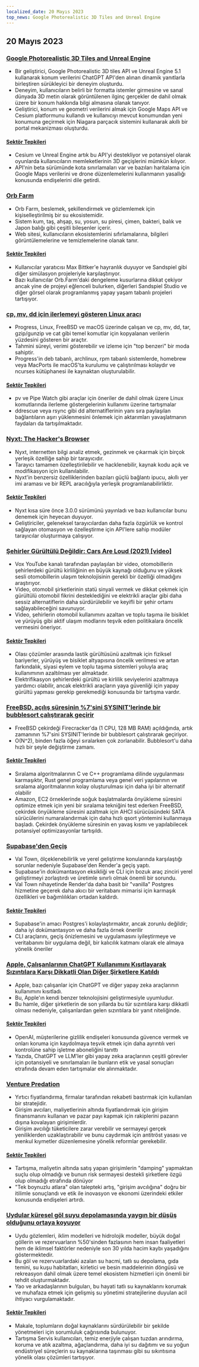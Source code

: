 ```yaml
---
localized_date: 20 Mayıs 2023
top_news: Google Photorealistic 3D Tiles and Unreal Engine
---
```




<CallToAction />

<Steps>

## 20 Mayıs 2023

### [Google Photorealistic 3D Tiles and Unreal Engine](https://nilsbakker.nl/portfolio/3d-tiles/)

- Bir geliştirici, Google Photorealistic 3D tiles API ve Unreal Engine 5.1 kullanarak konum verilerini ChatGPT API'den alınan dinamik yanıtlarla birleştiren sürükleyici bir deneyim oluşturdu.
- Deneyim, kullanıcıların belirli bir formatta istemler girmesine ve sanal dünyada 3D metin olarak görüntülenen ilginç gerçekler de dahil olmak üzere bir konum hakkında bilgi almasına olanak tanıyor.
- Geliştirici, konum ve geometri verilerini almak için Google Maps API ve Cesium platformunu kullandı ve kullanıcıyı mevcut konumundan yeni konumuna geçirmek için Niagara parçacık sistemini kullanarak akıllı bir portal mekanizması oluşturdu.

#### [Sektör Tepkileri](http://news.ycombinator.com/item?id=36000631)

- Cesium ve Unreal Engine artık bu API'yi destekliyor ve potansiyel olarak oyunlarda kullanıcıların memleketlerinin 3D geçişlerini mümkün kılıyor.
- API'nin beta sürümünde kota sınırlamaları var ve bazıları haritalama için Google Maps verilerini ve drone düzenlemelerini kullanmanın yasallığı konusunda endişelerini dile getirdi.

### [Orb Farm](https://orb.farm/)

- Orb Farm, beslemek, şekillendirmek ve gözlemlemek için kişiselleştirilmiş bir su ekosistemidir.
- Sistem kum, taş, ahşap, su, yosun, su piresi, çimen, bakteri, balık ve Japon balığı gibi çeşitli bileşenler içerir.
- Web sitesi, kullanıcıların ekosistemlerini sıfırlamalarına, bilgileri görüntülemelerine ve temizlemelerine olanak tanır.

#### [Sektör Tepkileri](http://news.ycombinator.com/item?id=35999835)

- Kullanıcılar yaratıcısı Max Bittker'e hayranlık duyuyor ve Sandspiel gibi diğer simülasyon projeleriyle karşılaştırıyor.
- Bazı kullanıcılar Orb.Farm'daki dengeleme kusurlarına dikkat çekiyor ancak yine de projeyi eğlenceli bulurken, diğerleri Sandspiel Studio ve diğer görsel olarak programlanmış yapay yaşam tabanlı projeleri tartışıyor.

### [cp, mv, dd için ilerlemeyi gösteren Linux aracı](https://github.com/Xfennec/progress)

- Progress, Linux, FreeBSD ve macOS üzerinde çalışan ve cp, mv, dd, tar, gzip/gunzip ve cat gibi temel komutlar için kopyalanan verilerin yüzdesini gösteren bir araçtır.
- Tahmini süreyi, verimi gösterebilir ve izleme için "top benzeri" bir moda sahiptir.
- Progress'in deb tabanlı, archlinux, rpm tabanlı sistemlerde, homebrew veya MacPorts ile macOS'ta kurulumu ve çalıştırılması kolaydır ve ncurses kütüphanesi ile kaynaktan oluşturulabilir.

#### [Sektör Tepkileri](http://news.ycombinator.com/item?id=36000407)

- pv ve Pipe Watch gibi araçlar için öneriler de dahil olmak üzere Linux komutlarında ilerleme göstergelerinin kullanımı üzerine tartışmalar
- ddrescue veya rsync gibi dd alternatiflerinin yanı sıra paylaşılan bağlantıların aşırı yüklenmesini önlemek için aktarımları yavaşlatmanın faydaları da tartışılmaktadır.

### [Nyxt: The Hacker's Browser](https://nyxt.atlas.engineer/)

- Nyxt, internetten bilgi analiz etmek, gezinmek ve çıkarmak için birçok yerleşik özelliğe sahip bir tarayıcıdır.
- Tarayıcı tamamen özelleştirilebilir ve hacklenebilir, kaynak kodu açık ve modifikasyon için kullanılabilir.
- Nyxt'in benzersiz özelliklerinden bazıları güçlü bağlantı ipucu, akıllı yer imi araması ve bir REPL aracılığıyla yerleşik programlanabilirliktir.

#### [Sektör Tepkileri](http://news.ycombinator.com/item?id=36006423)

- Nyxt kısa süre önce 3.0.0 sürümünü yayınladı ve bazı kullanıcılar bunu denemek için heyecan duyuyor.
- Geliştiriciler, geleneksel tarayıcılardan daha fazla özgürlük ve kontrol sağlayan otomasyon ve özelleştirme için API'lere sahip modüler tarayıcılar oluşturmaya çalışıyor.

### [Şehirler Gürültülü Değildir: Cars Are Loud (2021) [video]](https://www.youtube.com/watch?v=CTV-wwszGw8)

- Vox YouTube kanalı tarafından paylaşılan bir video, otomobillerin şehirlerdeki gürültü kirliliğinin en büyük kaynağı olduğunu ve yüksek sesli otomobillerin ulaşım teknolojisinin gerekli bir özelliği olmadığını araştırıyor.
- Video, otomobil şirketlerinin statü sinyali vermek ve dikkat çekmek için gürültülü otomobil fikrini desteklediğini ve elektrikli araçlar gibi daha sessiz alternatiflerin daha sürdürülebilir ve keyifli bir şehir ortamı sağlayabileceğini savunuyor.
- Video, şehirlerin otomobil kullanımını azaltan ve toplu taşıma ile bisiklet ve yürüyüş gibi aktif ulaşım modlarını teşvik eden politikalara öncelik vermesini öneriyor.

#### [Sektör Tepkileri](http://news.ycombinator.com/item?id=35999950)

- Olası çözümler arasında lastik gürültüsünü azaltmak için fiziksel bariyerler, yürüyüş ve bisiklet altyapısına öncelik verilmesi ve artan farkındalık, siyasi eylem ve toplu taşıma sistemleri yoluyla araç kullanımının azaltılması yer almaktadır.
- Elektrifikasyon şehirlerdeki gürültü ve kirlilik seviyelerini azaltmaya yardımcı olabilir, ancak elektrikli araçların yaya güvenliği için yapay gürültü yapması gerekip gerekmediği konusunda bir tartışma vardır.

### [FreeBSD, açılış süresinin %7'sini SYSINIT'lerinde bir bubblesort çalıştırarak geçirir](https://twitter.com/cperciva/status/1659558311920914432)

- FreeBSD çekirdeği Firecracker'da (1 CPU, 128 MB RAM) açıldığında, artık zamanının %7'sini SYSINIT'lerinde bir bubblesort çalıştırarak geçiriyor.
- O(N^2), binden fazla öğeyi sıralarken çok zorlanabilir. Bubblesort'u daha hızlı bir şeyle değiştirme zamanı.

#### [Sektör Tepkileri](http://news.ycombinator.com/item?id=36002574)

- Sıralama algoritmalarının C ve C++ programlama dilinde uygulanması karmaşıktır, Rust genel programlama veya genel veri yapılarının ve sıralama algoritmalarının kolay oluşturulması için daha iyi bir alternatif olabilir
- Amazon, EC2 örneklerinde soğuk başlatmalarda önyükleme süresini optimize etmek için yeni bir sıralama tekniğini test ederken FreeBSD, çekirdek önyükleme süresini azaltmak için AHCI sürücüsündeki SATA sürücülerini numaralandırmak için daha hızlı qsort yöntemini kullanmaya başladı. Çekirdek önyükleme süresinin en yavaş kısmı ve yapılabilecek potansiyel optimizasyonlar tartışıldı.

### [Supabase'den Geçiş](https://blog.val.town/blog/migrating-from-supabase)

- Val Town, ölçeklenebilirlik ve yerel geliştirme konularında karşılaştığı sorunlar nedeniyle Supabase'den Render'a geçiş yaptı.
- Supabase'in dokümantasyon eksikliği ve CLI için bozuk araç zinciri yerel geliştirmeyi zorlaştırdı ve üretimle sınırlı olmak önemli bir sorundu.
- Val Town nihayetinde Render'da daha basit bir "vanilla" Postgres hizmetine geçerek daha akıcı bir veritabanı mimarisi için karmaşık özellikleri ve bağımlılıkları ortadan kaldırdı.

#### [Sektör Tepkileri](http://news.ycombinator.com/item?id=36004925)

- Supabase'in amacı Postgres'i kolaylaştırmaktır, ancak zorunlu değildir; daha iyi dokümantasyon ve daha fazla örnek önerilir
- CLI araçlarını, geçiş önizlemesini ve uygulamasını iyileştirmeye ve veritabanını bir uygulama değil, bir kalıcılık katmanı olarak ele almaya yönelik öneriler

### [Apple, Çalışanlarının ChatGPT Kullanımını Kısıtlayarak Sızıntılara Karşı Dikkatli Olan Diğer Şirketlere Katıldı](https://www.wsj.com/articles/apple-restricts-use-of-chatgpt-joining-other-companies-wary-of-leaks-d44d7d34)

- Apple, bazı çalışanlar için ChatGPT ve diğer yapay zeka araçlarının kullanımını kısıtladı.
- Bu, Apple'ın kendi benzer teknolojisini geliştirmesiyle uyumludur.
- Bu hamle, diğer şirketlerin de son yıllarda bu tür sızıntılara karşı dikkatli olması nedeniyle, çalışanlardan gelen sızıntılara bir yanıt niteliğinde.

#### [Sektör Tepkileri](http://news.ycombinator.com/item?id=36000079)

- OpenAI, müşterilerine gizlilik endişeleri konusunda güvence vermek ve onları koruma için kaydolmaya teşvik etmek için daha ayrıntılı veri kontrolüne sahip işletme aboneliğini tanıttı
- Yazıda, ChatGPT ve LLM'ler gibi yapay zeka araçlarının çeşitli görevler için potansiyeli ve sınırlamaları ile bunların etik ve yasal sonuçları etrafında devam eden tartışmalar ele alınmaktadır.

### [Venture Predation](https://papers.ssrn.com/sol3/papers.cfm?abstract_id=4437360)

- Yırtıcı fiyatlandırma, firmalar tarafından rekabeti bastırmak için kullanılan bir stratejidir.
- Girişim avcıları, maliyetlerinin altında fiyatlandırmak için girişim finansmanını kullanan ve pazar payı kapmak için rakiplerini pazarın dışına kovalayan girişimlerdir.
- Girişim avcılığı tüketicilere zarar verebilir ve sermayeyi gerçek yeniliklerden uzaklaştırabilir ve bunu caydırmak için antitröst yasası ve menkul kıymetler düzenlemesine yönelik reformlar gerekebilir.

#### [Sektör Tepkileri](http://news.ycombinator.com/item?id=36003096)

- Tartışma, maliyetin altında satış yapan girişimlerin "damping" yapmaktan suçlu olup olmadığı ve bunun risk sermayesi destekli şirketlere özgü olup olmadığı etrafında dönüyor
- "Tek boynuzlu atlara" olan talepteki artış, "girişim avcılığına" doğru bir itilimle sonuçlandı ve etik ile inovasyon ve ekonomi üzerindeki etkiler konusunda endişeleri artırdı.

### [Uydular küresel göl suyu depolamasında yaygın bir düşüş olduğunu ortaya koyuyor](https://www.science.org/doi/10.1126/science.abo2812)

- Uydu gözlemleri, iklim modelleri ve hidrolojik modeller, büyük doğal göllerin ve rezervuarların %50'sinden fazlasının hem insan faaliyetleri hem de iklimsel faktörler nedeniyle son 30 yılda hacim kaybı yaşadığını göstermektedir.
- Bu göl ve rezervuarlardaki azalan su hacmi, tatlı su depolama, gıda temini, su kuşu habitatları, kirletici ve besin maddelerinin döngüsü ve rekreasyon dahil olmak üzere temel ekosistem hizmetleri için önemli bir tehdit oluşturmaktadır.
- Yao ve arkadaşlarının bulguları, bu hayati tatlı su kaynaklarını korumak ve muhafaza etmek için gelişmiş su yönetimi stratejilerine duyulan acil ihtiyacı vurgulamaktadır.

#### [Sektör Tepkileri](http://news.ycombinator.com/item?id=35999438)

- Makale, toplumların doğal kaynaklarını sürdürülebilir bir şekilde yönetmeleri için sorumluluk çağrısında bulunuyor.
- Tartışma Servis kullanıcıları, temiz enerjiyle çalışan tuzdan arındırma, koruma ve atık azaltma, ağaçlandırma, daha iyi su dağıtımı ve su yoğun endüstriyel süreçlerin su kaynaklarına taşınması gibi su sıkıntısına yönelik olası çözümleri tartışıyor.

</Steps>
